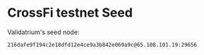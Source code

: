 # CrossFi testnet Seed

Validatrium's seed node: 
```bash copy
216dafe9f194c2e18dfd12e4ce9a3b842e069a9c@65.108.101.19:29656
```